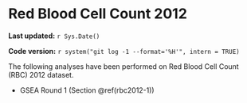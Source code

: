 # Red Blood Cell Count 2012

**Last updated:** `r Sys.Date()`

**Code version:** `r system("git log -1 --format='%H'", intern = TRUE)`

The following analyses have been performed on Red Blood Cell Count (RBC) 2012 dataset.

- GSEA Round 1 (Section \@ref(rbc2012-1))
